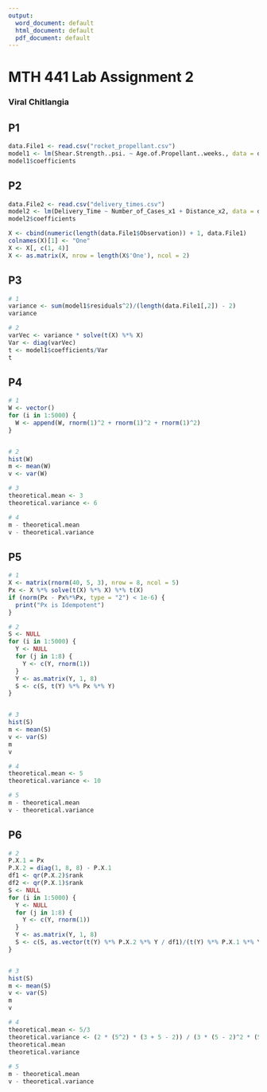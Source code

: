 ```yaml
---
output:
  word_document: default
  html_document: default
  pdf_document: default
---
```

# MTH 441 Lab Assignment 2
### Viral Chitlangia


## P1

```r
data.File1 <- read.csv("rocket_propellant.csv")
model1 <- lm(Shear.Strength..psi. ~ Age.of.Propellant..weeks., data = data.File1)
model1$coefficients
```
## P2

```r
data.File2 <- read.csv("delivery_times.csv")
model2 <- lm(Delivery_Time ~ Number_of_Cases_x1 + Distance_x2, data = data.File2)
model2$coefficients
```
```r
X <- cbind(numeric(length(data.File1$Observation)) + 1, data.File1)
colnames(X)[1] <- "One"
X <- X[, c(1, 4)]
X <- as.matrix(X, nrow = length(X$'One'), ncol = 2)
```

## P3

```r
# 1
variance <- sum(model1$residuals^2)/(length(data.File1[,2]) - 2)
variance

# 2
varVec <- variance * solve(t(X) %*% X)
Var <- diag(varVec)
t <- model1$coefficients/Var
t
```
## P4

```r
# 1
W <- vector()
for (i in 1:5000) {
  W <- append(W, rnorm(1)^2 + rnorm(1)^2 + rnorm(1)^2)
}


# 2
hist(W)
m <- mean(W)
v <- var(W)

# 3
theoretical.mean <- 3
theoretical.variance <- 6

# 4
m - theoretical.mean
v - theoretical.variance
```
## P5
```r
# 1
X <- matrix(rnorm(40, 5, 3), nrow = 8, ncol = 5)
Px <- X %*% solve(t(X) %*% X) %*% t(X)
if (norm(Px - Px%*%Px, type = "2") < 1e-6) {
  print("Px is Idempotent")
}

# 2
S <- NULL
for (i in 1:5000) {
  Y <- NULL
  for (j in 1:8) {
    Y <- c(Y, rnorm(1))
  }
  Y <- as.matrix(Y, 1, 8)
  S <- c(S, t(Y) %*% Px %*% Y)
}


# 3
hist(S)
m <- mean(S)
v <- var(S)
m
v

# 4
theoretical.mean <- 5
theoretical.variance <- 10

# 5
m - theoretical.mean
v - theoretical.variance
```
## P6
```r

# 2
P.X.1 = Px
P.X.2 = diag(1, 8, 8) - P.X.1
df1 <- qr(P.X.2)$rank
df2 <- qr(P.X.1)$rank
S <- NULL
for (i in 1:5000) {
  Y <- NULL
  for (j in 1:8) {
    Y <- c(Y, rnorm(1))
  }
  Y <- as.matrix(Y, 1, 8)
  S <- c(S, as.vector(t(Y) %*% P.X.2 %*% Y / df1)/(t(Y) %*% P.X.1 %*% Y / df2))
}


# 3
hist(S)
m <- mean(S)
v <- var(S)
m
v

# 4
theoretical.mean <- 5/3
theoretical.variance <- (2 * (5^2) * (3 + 5 - 2)) / (3 * (5 - 2)^2 * (5 - 4))
theoretical.mean
theoretical.variance
  
# 5
m - theoretical.mean
v - theoretical.variance
```


